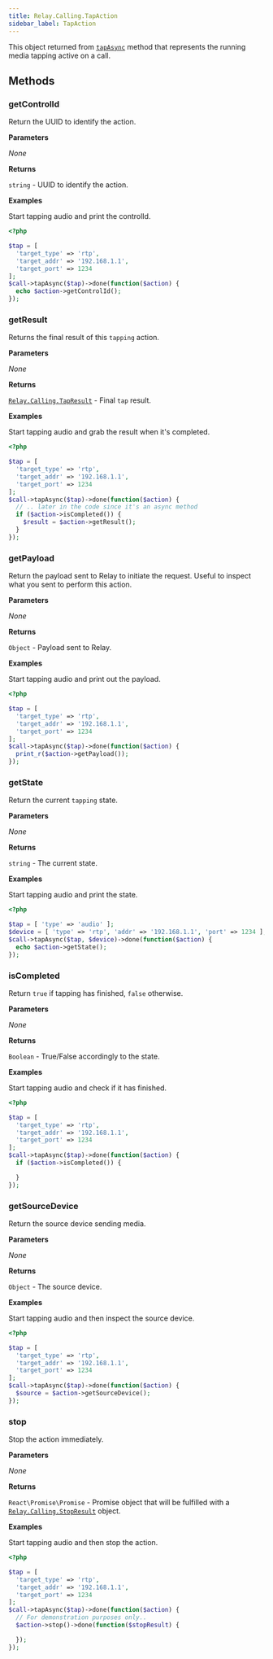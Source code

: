 ```yaml
---
title: Relay.Calling.TapAction
sidebar_label: TapAction
---
```


[relay-calling-stopresult]: ../results/stop-result
[relay-calling-tapresult]: ../results/tap-result
[call]: ../call#tapasync

This object returned from [`tapAsync`][call] method that represents the running media tapping active on a call.

## Methods

### getControlId

Return the UUID to identify the action.

**Parameters**

_None_

**Returns**

`string` - UUID to identify the action.

**Examples**

Start tapping audio and print the controlId.

```php
<?php

$tap = [
  'target_type' => 'rtp',
  'target_addr' => '192.168.1.1',
  'target_port' => 1234
];
$call->tapAsync($tap)->done(function($action) {
  echo $action->getControlId();
});
```

### getResult

Returns the final result of this `tapping` action.

**Parameters**

_None_

**Returns**

[`Relay.Calling.TapResult`][relay-calling-tapresult] - Final `tap` result.

**Examples**

Start tapping audio and grab the result when it's completed.

```php
<?php

$tap = [
  'target_type' => 'rtp',
  'target_addr' => '192.168.1.1',
  'target_port' => 1234
];
$call->tapAsync($tap)->done(function($action) {
  // .. later in the code since it's an async method
  if ($action->isCompleted()) {
    $result = $action->getResult();
  }
});
```

### getPayload

Return the payload sent to Relay to initiate the request. Useful to inspect what you sent to perform this action.

**Parameters**

_None_

**Returns**

`Object` - Payload sent to Relay.

**Examples**

Start tapping audio and print out the payload.

```php
<?php

$tap = [
  'target_type' => 'rtp',
  'target_addr' => '192.168.1.1',
  'target_port' => 1234
];
$call->tapAsync($tap)->done(function($action) {
  print_r($action->getPayload());
});
```

### getState

Return the current `tapping` state.

**Parameters**

_None_

**Returns**

`string` - The current state.

**Examples**

Start tapping audio and print the state.

```php
<?php

$tap = [ 'type' => 'audio' ];
$device = [ 'type' => 'rtp', 'addr' => '192.168.1.1', 'port' => 1234 ];
$call->tapAsync($tap, $device)->done(function($action) {
  echo $action->getState();
});
```

### isCompleted

Return `true` if tapping has finished, `false` otherwise.

**Parameters**

_None_

**Returns**

`Boolean` - True/False accordingly to the state.

**Examples**

Start tapping audio and check if it has finished.

```php
<?php

$tap = [
  'target_type' => 'rtp',
  'target_addr' => '192.168.1.1',
  'target_port' => 1234
];
$call->tapAsync($tap)->done(function($action) {
  if ($action->isCompleted()) {

  }
});
```

### getSourceDevice

Return the source device sending media.

**Parameters**

_None_

**Returns**

`Object` - The source device.

**Examples**

Start tapping audio and then inspect the source device.

```php
<?php

$tap = [
  'target_type' => 'rtp',
  'target_addr' => '192.168.1.1',
  'target_port' => 1234
];
$call->tapAsync($tap)->done(function($action) {
  $source = $action->getSourceDevice();
});
```

### stop

Stop the action immediately.

**Parameters**

_None_

**Returns**

`React\Promise\Promise` - Promise object that will be fulfilled with a [`Relay.Calling.StopResult`][relay-calling-stopresult] object.

**Examples**

Start tapping audio and then stop the action.

```php
<?php

$tap = [
  'target_type' => 'rtp',
  'target_addr' => '192.168.1.1',
  'target_port' => 1234
];
$call->tapAsync($tap)->done(function($action) {
  // For demonstration purposes only..
  $action->stop()->done(function($stopResult) {

  });
});
```